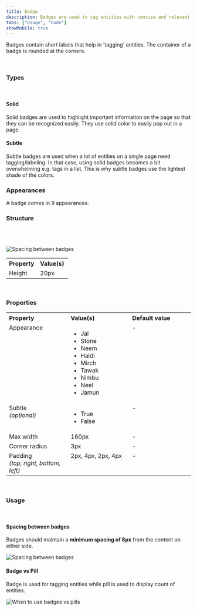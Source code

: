 ```yaml
---
title: Badge
description: Badges are used to tag entities with concise and relevant information.
tabs: ["Usage", "Code"]
showMobile: true
---
```


Badges contain short labels that help in 'tagging' entities. The container of a badge is rounded at the corners.

<Preview name='components-badge-all--all' />

<br/>

### Types
<br />

#### Solid

Solid badges are used to highlight important information on the page so that they can be recognized easily. They use solid color to easily pop out in a page.
<Preview name='components-badge-solid-warning--solid-warning' />

#### Subtle

Subtle badges are used when a lot of entities on a single page need tagging/labeling. In that case, using solid badges becomes a bit overwhelming e.g. tags in a list. This is why subtle badges use the lightest shade of the colors.
<Preview name='components-badge-subtle-warning--subtle-warning' />
<br/>

### Appearances
A badge comes in 9 appearances.
<Preview name='components-badge-variants-appearance--appearance' />
<br/>

### Structure
<br/>
<br/>

 
![Spacing between badges](./images/badges-structure.png)
<br/>
 
<table style="width: 100%">
 <tbody>
  <tr>
    <th style="width:50%; text-align: left;">Property</th>
    <th style="width:50%; text-align: left;">Value(s)</th>
  </tr>
  <tr style="vertical-align: top">
    <td>Height</td>
    <td>20px</td>
  </tr>
 </tbody>
</table>

<br/>

### Properties
<table style="width: 100%">
  <tbody>
    <tr>
      <th style="width:33%; text-align: left;">Property</th>
      <th style="width:33%; text-align: left;">Value(s)</th>
      <th style="width:33%; text-align: left;">Default value</th>
    </tr>
    <tr style="vertical-align: top">
      <td>Appearance</td>
      <td>
          <ul>
              <li>Jal</li>
              <li>Stone</li>
              <li>Neem</li>
              <li>Haldi</li>
              <li>Mirch</li>
              <li>Tawak</li>
              <li>Nimbu</li>
              <li>Neel</li>
              <li>Jamun</li>
          </ul>
      </td>
      <td>-</td>
    </tr>
    <tr style="vertical-align: top">
      <td>Subtle<br/><em>(optional)</em></td>
      <td>
          <ul>
              <li>True</li>
              <li>False</li>
          </ul>
      </td>
      <td>-</td>
    </tr>
    <tr style="vertical-align: top">
      <td>Max width</td>
      <td>160px</td>
      <td>-</td>
    </tr>
    <tr style="vertical-align: top">
      <td>Corner radius</td>
      <td>3px</td>
      <td>-</td>
    </tr>
    <tr style="vertical-align: top">
      <td>Padding<br/><em>(top, right, bottom, left)</em></td>
      <td>2px, 4px, 2px, 4px</td>
      <td>-</td>
    </tr>
  </tbody>
</table>
<br/>

### Usage
<br/>

#### Spacing between badges
Badges should maintain a **minimum spacing of 8px** from the content on either side.

![Spacing between badges](./images/badges-1.png)
<br/>

#### Badge vs Pill
Badge is used for tagging entities while pill is used to display count of entities.

![When to use badges vs pills](./images/badges-2.png)
